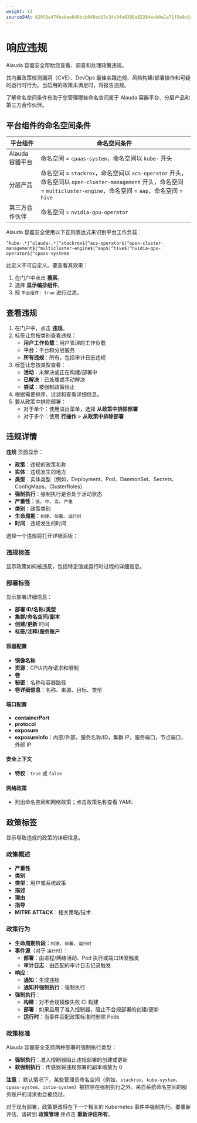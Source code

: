 ```yaml
---
weight: 14
sourceSHA: 82058e474babee046bcb048ed65c34c84a8398a82284eab0e1a71f5e9c6aa180
---
```


# 响应违规

Alauda 容器安全帮助您查看、调查和处理政策违规。

其内置政策检测漏洞（CVE）、DevOps 最佳实践违规、风险构建/部署操作和可疑的运行时行为。当启用的政策未满足时，将报告违规。

了解命名空间条件有助于您管理哪些命名空间属于 Alauda 容器平台、分层产品和第三方合作伙伴。

## 平台组件的命名空间条件

| 平台组件                  | 命名空间条件                                                                                                                                                                     |
| ------------------------- | --------------------------------------------------------------------------------------------------------------------------------------------------------------------------------------- |
| Alauda 容器平台          | 命名空间 = `cpaas-system`，命名空间以 `kube-` 开头                                                                                                                               |
| 分层产品                  | 命名空间 = `stackrox`，命名空间以 `acs-operator` 开头，命名空间以 `open-cluster-management` 开头，命名空间 = `multicluster-engine`，命名空间 = `aap`，命名空间 = `hive` |
| 第三方合作伙伴            | 命名空间 = `nvidia-gpu-operator`                                                                                                                                                       |

Alauda 容器安全使用以下正则表达式来识别平台工作负载：

```
^kube-.*|^alauda-.*|^stackrox$|^acs-operator$|^open-cluster-management$|^multicluster-engine$|^aap$|^hive$|^nvidia-gpu-operator$|^cpaas-system$
```

此定义不可自定义。要查看其效果：

1. 在门户中点击 **搜索**。
2. 选择 **显示编排组件**。
3. 按 `平台组件: true` 进行过滤。

## 查看违规

1. 在门户中，点击 **违规**。
2. 标签让您按类别查看违规：
   - **用户工作负载**：用户管理的工作负载
   - **平台**：平台和分层服务
   - **所有违规**：所有，包括审计日志违规
3. 标签让您按类型查看：
   - **活动**：未解决或正在构建/部署中
   - **已解决**：已处理或手动解决
   - **尝试**：被强制政策阻止
4. 根据需要排序、过滤和查看详细信息。
5. 要从政策中排除部署：
   - 对于单个：使用溢出菜单，选择 **从政策中排除部署**
   - 对于多个：使用 **行操作** > **从政策中排除部署**

## 违规详情

**违规** 页面显示：

- **政策**：违规的政策名称
- **实体**：违规发生的地方
- **类型**：实体类型（例如，Deployment、Pod、DaemonSet、Secrets、ConfigMaps、ClusterRoles）
- **强制执行**：强制执行是否处于活动状态
- **严重性**：`低`、`中`、`高`、`严重`
- **类别**：政策类别
- **生命周期**：`构建`、`部署`、`运行时`
- **时间**：违规发生的时间

选择一个违规将打开详细面板：

### 违规标签

显示政策如何被违反，包括特定值或运行时过程的详细信息。

### 部署标签

显示部署详细信息：

- **部署 ID/名称/类型**
- **集群/命名空间/副本**
- **创建/更新** 时间
- **标签/注释/服务账户**

#### 容器配置

- **镜像名称**
- **资源**：CPU/内存请求和限制
- **卷**
- **秘密**：名称和容器路径
- **卷详细信息**：名称、来源、目标、类型

#### 端口配置

- **containerPort**
- **protocol**
- **exposure**
- **exposureInfo**：内部/外部，服务名称/ID，集群 IP，服务端口，节点端口，外部 IP

#### 安全上下文

- **特权**：`true` 或 `false`

#### 网络政策

- 列出命名空间和网络政策；点击政策名称查看 YAML

## 政策标签

显示导致违规的政策的详细信息。

### 政策概述

- **严重性**
- **类别**
- **类型**：用户或系统政策
- **描述**
- **理由**
- **指导**
- **MITRE ATT\&CK**：相关策略/技术

### 政策行为

- **生命周期阶段**：`构建`、`部署`、`运行时`
- **事件源**（对于 `运行时`）：
  - **部署**：由进程/网络活动、Pod 执行或端口转发触发
  - **审计日志**：由匹配的审计日志记录触发
- **响应**：
  - **通知**：生成违规
  - **通知并强制执行**：强制执行
- **强制执行**：
  - **构建**：对不合规镜像失败 CI 构建
  - **部署**：如果启用了准入控制器，阻止不合规部署的创建/更新
  - **运行时**：当事件匹配政策标准时删除 Pods

### 政策标准

Alauda 容器安全支持两种部署时强制执行类型：

- **强制执行**：准入控制器阻止违规部署的创建或更新
- **软强制执行**：传感器将违规部署的副本缩放为 0

**注意：** 默认情况下，某些管理员命名空间（例如，`stackrox`、`kube-system`、`cpaas-system`、`istio-system`）被排除在强制执行之外。来自系统命名空间的服务账户的请求也会被绕过。

对于现有部署，政策更改将在下一个相关的 Kubernetes 事件中强制执行。要重新评估，请转到 **政策管理** 并点击 **重新评估所有**。
